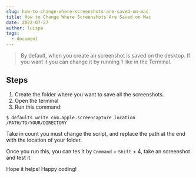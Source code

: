 ```yaml
---
slug: how-to-change-where-screenshots-are-saved-on-mac
title: How to Change Where Screenshots Are Saved on Mac
date: 2022-07-27
author: luispa
tags:
  - document
---
```

> By default, when you create an screenshot is saved on the desktop. If you want it you can change it by running 1 like in the Terminal.

## Steps
1. Create the folder where you want to save all the screenshots.
2. Open the terminal
3. Run this command:
```shell
$ defaults write com.apple.screencapture location /PATH/TO/YOUR/DIRECTORY
```

Take in count you must change the script, and replace the path at the end with the location of your folder.

Once you run this, you can tes it by `Command` + `Shift` + 4, take an screenshot and test it.

Hope it helps! Happy coding!

